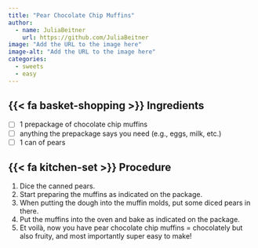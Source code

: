 ```yaml
---
title: "Pear Chocolate Chip Muffins"
author:
  - name: JuliaBeitner
    url: https://github.com/JuliaBeitner
image: "Add the URL to the image here"
image-alt: "Add the URL to the image here"
categories:
  - sweets
  - easy
---
```


## {{< fa basket-shopping >}} Ingredients

- [ ] 1 prepackage of chocolate chip muffins
- [ ] anything the prepackage says you need (e.g., eggs, milk, etc.)
- [ ] 1 can of pears

## {{< fa kitchen-set >}} Procedure

1. Dice the canned pears.
2. Start preparing the muffins as indicated on the package.
3. When putting the dough into the muffin molds, put some diced pears in there. 
4. Put the muffins into the oven and bake as indicated on the package.
5. Et voilà, now you have pear chocolate chip muffins =  chocolately but also fruity, and most importantly super easy to make! 